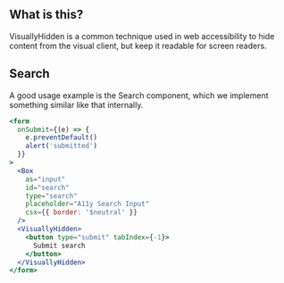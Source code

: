 
<IntroSection>

## What is this?

VisuallyHidden is a common technique used in web accessibility to hide content from the visual client, but keep it readable for screen readers.

</IntroSection>

<Section hasExplanation>

## Search

A good usage example is the Search component, which we implement something similar like that internally.

```jsx live
<form
  onSubmit={(e) => {
    e.preventDefault()
    alert('submitted')
  }}
>
  <Box
    as="input"
    id="search"
    type="search"
    placeholder="A11y Search Input"
    csx={{ border: '$neutral' }}
  />
  <VisuallyHidden>
    <button type="submit" tabIndex={-1}>
      Submit search
    </button>
  </VisuallyHidden>
</form>
```

</Section>
